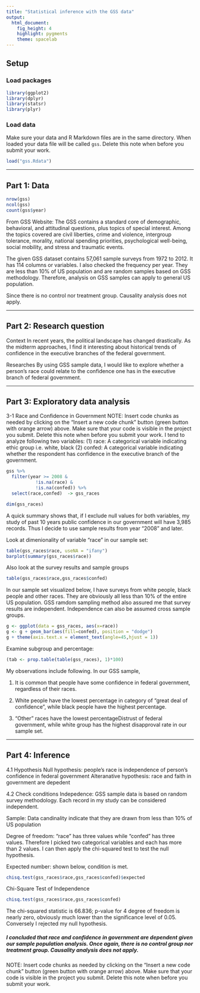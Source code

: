 ```yaml
---
title: "Statistical inference with the GSS data"
output: 
  html_document: 
    fig_height: 4
    highlight: pygments
    theme: spacelab
---
```


## Setup

### Load packages

```r
library(ggplot2)
library(dplyr)
library(statsr)
library(plyr)
```

### Load data

Make sure your data and R Markdown files are in the same directory. When loaded
your data file will be called `gss`. Delete this note when before you submit 
your work. 

```r
load("gss.Rdata")
```


* * *
## Part 1: Data
```r
nrow(gss)
ncol(gss)
count(gss$year)
```

From GSS Website:
The GSS contains a standard core of demographic, behavioral, and attitudinal questions, plus topics of special interest. Among the topics covered are civil liberties, crime and violence, intergroup tolerance, morality, national spending priorities, psychological well-being, social mobility, and stress and traumatic events.

The given GSS dataset contains 57,061 sample surveys from 1972 to 2012.  It has 114 columns or variables.  I also checked the frequency per year.  They are less than 10% of US population and are random samples based on GSS methodology.  Therefore, analysis on GSS samples can apply to general US population.  

Since there is no control nor treatment group.  Causality analysis does not apply.

* * *

## Part 2: Research question
Context
In recent years, the political landscape has changed drastically.  As the midterm approaches, I find it interesting about historical trends of confidence in the executive branches of the federal government.

Researches
By using GSS sample data, I would like to explore whether a person's race could relate to the confidence one has in the executive branch of federal government.

* * *

## Part 3: Exploratory data analysis
3-1 Race and Confidence in Government 
NOTE: Insert code chunks as needed by clicking on the "Insert a new code chunk" 
button (green button with orange arrow) above. Make sure that your code is visible
in the project you submit. Delete this note when before you submit your work.
I tend to analyze following two variables:
  (1) race: A categorical variable indicating ethic group i.e. white, black
  (2) confed: A categorical variable indicating whether the respondent has confidence in the executive branch of the government.

```r
gss %>%
  filter(year >= 2008 &
           !is.na(race) &
           !is.na(confed)) %>%
  select(race,confed)  -> gss_races

dim(gss_races)
```
  
A quick summary shows that, if I exclude null values for both variables, my study of past 10 years public confidence in our government will have 3,985 records.  Thus I decide to use sample results from year "2008" and later.

Look at dimenionality of variable "race" in our sample set:
```r
table(gss_races$race, useNA = "ifany")
barplot(summary(gss_races$race))
```

Also look at the survey results and sample groups
```r
table(gss_races$race,gss_races$confed)
```

In our sample set visualized below, I have surveys from white people, black people and other races.  They are obviously all less than 10% of the entire US population.  GSS ramdom sampling method also assured me that survey results are independent.  Independence can also be assumed cross sample groups.

```r
g <- ggplot(data = gss_races, aes(x=race))
g <- g + geom_bar(aes(fill=confed), position = "dodge")
g + theme(axis.text.x = element_text(angle=45,hjust = 1))
```

Examine subgroup and percentage:
```r
(tab <- prop.table(table(gss_races), 1)*100)
```

My observations include following.  In our GSS sample, 

(1) It is common that people have some confidence in federal government, regardless of their races.

(2) White people have the lowest percentage in category of "great deal of confidence", while black people have the highest percentage.  

(3) "Other" races have the lowest percentageDistrust of federal government, while white group has the highest disapproval rate in our sample set. 

* * *

## Part 4: Inference
4.1 Hypothesis
Null hypothesis: people's race is independence of person's confidence in federal government
Alteranative hypothesis: race and faith in government are depedent

4.2 Check conditions
Indepedence: GSS sample data is based on random survey methodology. Each record in my study can be considered independent.

Sample: Data candinality indicate that they are drawn from less than 10% of US population

Degree of freedom: "race" has three values while "confed" has three values.  Therefore I picked two categorical variables and each has more than 2 values. I can then apply the chi-squared test to test the null hypothesis.

Expected number: shown below, condition is met.
```r
chisq.test(gss_races$race,gss_races$confed)$expected
```

Chi-Square Test of Independence
```r
chisq.test(gss_races$race,gss_races$confed)
```
The chi-squared statistic is 66.836; p-value for 4 degree of freedom is nearly zero, obviously much lower than the significance level of 0.05.  Conversely I rejected my null hypothesis.  

##### I concluded that race and confidence in government are dependent given our sample population analysis. Once again, there is no control group nor treatment group.  Causality analysis does not apply.

NOTE: Insert code chunks as needed by clicking on the "Insert a new code chunk" 
button (green button with orange arrow) above. Make sure that your code is visible
in the project you submit. Delete this note when before you submit your work.